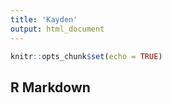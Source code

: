 ```yaml
---
title: 'Kayden'
output: html_document
---
```


```r
knitr::opts_chunk$set(echo = TRUE)
```

## R Markdown